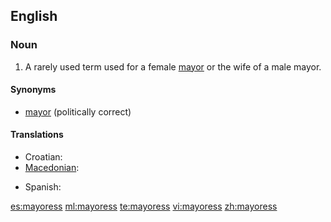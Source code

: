==English==

===Noun===
{{en-noun|mayoresses}}

# A rarely used term used for a female [[mayor]] or the wife of a male mayor.

====Synonyms====
* [[mayor]] (politically correct)

====Translations====
{{trans-top|female mayor}}
* Croatian: {{t-|hr|gradonačelnica|gradonáčelnica|f}}
* [[Macedonian]]: {{t|mk|градоначалничка|f|tr=gradonačálnička}}
{{trans-mid}}
* Spanish: {{t-|es|alcaldesa|f}}
{{trans-bottom}}

[[es:mayoress]]
[[ml:mayoress]]
[[te:mayoress]]
[[vi:mayoress]]
[[zh:mayoress]]